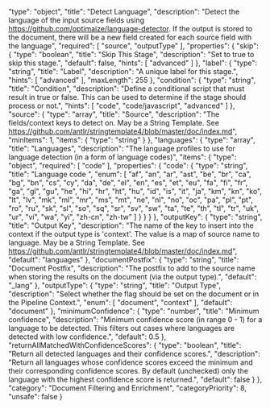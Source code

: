   "type": "object",
  "title": "Detect Language",
  "description": "Detect the language of the input source fields using https://github.com/optimaize/language-detector. If the output is stored to the document, there will be a new field created for each source field with the language",
  "required": [
    "source",
    "outputType"
  ],
  "properties": {
    "skip": {
      "type": "boolean",
      "title": "Skip This Stage",
      "description": "Set to true to skip this stage.",
      "default": false,
      "hints": [
        "advanced"
      ]
    },
    "label": {
      "type": "string",
      "title": "Label",
      "description": "A unique label for this stage.",
      "hints": [
        "advanced"
      ],
      "maxLength": 255
    },
    "condition": {
      "type": "string",
      "title": "Condition",
      "description": "Define a conditional script that must result in true or false. This can be used to determine if the stage should process or not.",
      "hints": [
        "code",
        "code/javascript",
        "advanced"
      ]
    },
    "source": {
      "type": "array",
      "title": "Source",
      "description": "The fields/context keys to detect on.  May be a String Template. See https://github.com/antlr/stringtemplate4/blob/master/doc/index.md",
      "minItems": 1,
      "items": {
        "type": "string"
      }
    },
    "languages": {
      "type": "array",
      "title": "Languages",
      "description": "The language profiles to use for language detection (in a form of language codes)",
      "items": {
        "type": "object",
        "required": [
          "code"
        ],
        "properties": {
          "code": {
            "type": "string",
            "title": "Language code ",
            "enum": [
              "af",
              "an",
              "ar",
              "ast",
              "be",
              "br",
              "ca",
              "bg",
              "bn",
              "cs",
              "cy",
              "da",
              "de",
              "el",
              "en",
              "es",
              "et",
              "eu",
              "fa",
              "fi",
              "fr",
              "ga",
              "gl",
              "gu",
              "he",
              "hi",
              "hr",
              "ht",
              "hu",
              "id",
              "is",
              "it",
              "ja",
              "km",
              "kn",
              "ko",
              "lt",
              "lv",
              "mk",
              "ml",
              "mr",
              "ms",
              "mt",
              "ne",
              "nl",
              "no",
              "oc",
              "pa",
              "pl",
              "pt",
              "ro",
              "ru",
              "sk",
              "sl",
              "so",
              "sq",
              "sr",
              "sv",
              "sw",
              "ta",
              "te",
              "th",
              "tl",
              "tr",
              "uk",
              "ur",
              "vi",
              "wa",
              "yi",
              "zh-cn",
              "zh-tw"
            ]
          }
        }
      }
    },
    "outputKey": {
      "type": "string",
      "title": "Output Key",
      "description": "The name of the key to insert into the context if the output type is 'context'.  The value is a map of source name to language.  May be a String Template. See https://github.com/antlr/stringtemplate4/blob/master/doc/index.md",
      "default": "languages"
    },
    "documentPostfix": {
      "type": "string",
      "title": "Document Postfix",
      "description": "The postfix to add to the source name when storing the results on the document (via the output type).",
      "default": "_lang"
    },
    "outputType": {
      "type": "string",
      "title": "Output Type",
      "description": "Select whether the flag should be set on the document or in the Pipeline Context.",
      "enum": [
        "document",
        "context"
      ],
      "default": "document"
    },
    "minimumConfidence": {
      "type": "number",
      "title": "Minimum confidence",
      "description": "Minimum confidence score (in range 0 - 1) for a language to be detected. This filters out cases where languages are detected with low confidence.",
      "default": 0.5
    },
    "returnAllMatchedWithConfidenceScores": {
      "type": "boolean",
      "title": "Return all detected languages and their confidence scores.",
      "description": "Return all languages whose confidence scores exceed the minimum and their corresponding confidence scores. By default (unchecked) only the language with the highest confidence score is returned.",
      "default": false
    }
  },
  "category": "Document Filtering and Enrichment",
  "categoryPriority": 8,
  "unsafe": false
}
